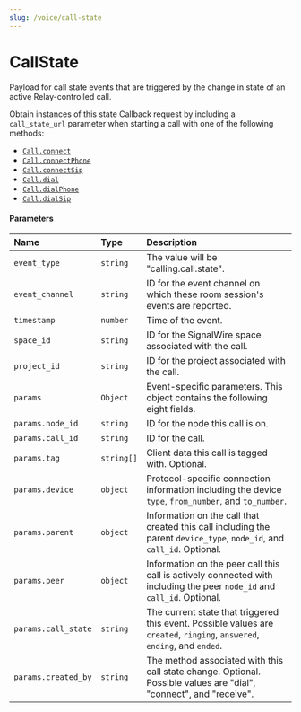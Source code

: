 ```yaml
---
slug: /voice/call-state
---
```


# CallState

Payload for call state events that are triggered by the change in state of an active Relay-controlled call. 

Obtain instances of this state Callback request by including a `call_state_url` parameter when starting a call with one of the following methods:

- [`Call.connect`](./voice-call.mdx#connect)
- [`Call.connectPhone`](./voice-call.mdx#connectphone)
- [`Call.connectSip`](./voice-call.mdx#connectsip)
- [`Call.dial`](./voice-client.mdx#dial)
- [`Call.dialPhone`](./voice-client.mdx#dialphone)
- [`Call.dialSip`](./voice-client.mdx#dialsip)

#### Parameters

| Name                | Type       | Description                                                                                                               |
|:--------------------|:-----------|:--------------------------------------------------------------------------------------------------------------------------|
| `event_type`        | `string`   | The value will be "calling.call.state".                                                                                   |
| `event_channel`     | `string`   | ID for the event channel on which these room session's events are reported.                                               |
| `timestamp`         | `number`   | Time of the event.                                                                                                        |
| `space_id`          | `string`   | ID for the SignalWire space associated with the call.                                                                     |
| `project_id`        | `string`   | ID for the project associated with the call.                                                                              |
| `params`            | `Object`   | Event-specific parameters. This object contains the following eight fields.                                               |
| `params.node_id`    | `string`   | ID for the node this call is on.                                                                                          |
| `params.call_id`    | `string`   | ID for the call.                                                                                                          |
| `params.tag`        | `string[]` | Client data this call is tagged with. Optional.                                                                           |
| `params.device`     | `object`   | Protocol-specific connection information including the device `type`, `from_number`, and `to_number`.                     |
| `params.parent`     | `object`   | Information on the call that created this call including the parent `device_type`, `node_id`, and `call_id`. Optional.    |
| `params.peer`       | `object`   | Information on the peer call this call is actively connected with including the peer `node_id` and `call_id`. Optional.   |
| `params.call_state` | `string`   | The current state that triggered this event. Possible values are `created`, `ringing`, `answered`, `ending`, and `ended`. |
| `params.created_by` | `string`   | The method associated with this call state change. Optional. Possible values are "dial", "connect", and "receive".        |
